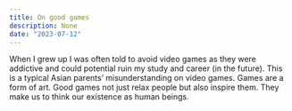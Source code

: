 ```yaml
---
title: On good games
description: None
date: "2023-07-12"
---
```


When I grew up I was often told to avoid video games as they were addictive and could potential ruin my study and career (in the future). This is a typical Asian parents’ misunderstanding on video games. Games are a form of art. Good games not just relax people but also inspire them. They make us to think our existence as human beings.